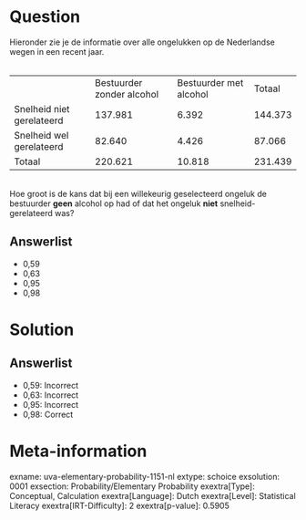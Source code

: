 Question
========

Hieronder zie je de informatie over alle ongelukken op de Nederlandse
wegen in een recent jaar.\
\

  --------------------------- --------------------------- ------------------------ ---------
                              Bestuurder zonder alcohol   Bestuurder met alcohol   Totaal
  Snelheid niet gerelateerd   137.981                     6.392                    144.373
  Snelheid wel gerelateerd    82.640                      4.426                    87.066
  Totaal                      220.621                     10.818                   231.439
  --------------------------- --------------------------- ------------------------ ---------

\
Hoe groot is de kans dat bij een willekeurig geselecteerd ongeluk de
bestuurder **geen** alcohol op had of dat het ongeluk **niet**
snelheid-gerelateerd was?

Answerlist
----------

* 0,59
* 0,63
* 0,95
* 0,98

Solution
========

Answerlist
----------

* 0,59: Incorrect
* 0,63: Incorrect
* 0,95: Incorrect
* 0,98: Correct

Meta-information
================
exname: uva-elementary-probability-1151-nl
extype: schoice
exsolution: 0001
exsection: Probability/Elementary Probability 
exextra[Type]: Conceptual, Calculation
exextra[Language]: Dutch
exextra[Level]: Statistical Literacy
exextra[IRT-Difficulty]: 2
exextra[p-value]: 0.5905
